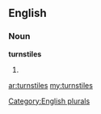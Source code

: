 ==English==

===Noun===
'''turnstiles'''

# {{plural of|[[turnstile]]}}

[[Category:English plurals]]

[[ar:turnstiles]]
[[my:turnstiles]]